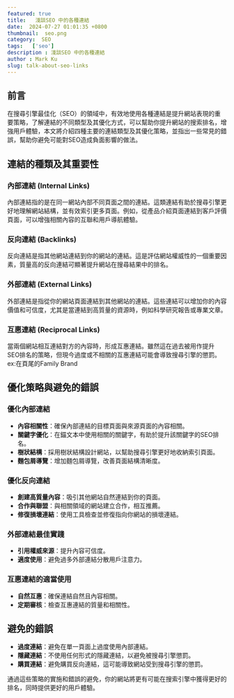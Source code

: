 ```yaml
---
featured: true
title:   淺談SEO 中的各種連結
date:  2024-07-27 01:01:35 +0800
thumbnail:  seo.png
category:  SEO  
tags:   ['seo']
description : 淺談SEO 中的各種連結
author : Mark Ku
slug: talk-about-seo-links
---
```

## 前言
在搜尋引擎最佳化（SEO）的領域中，有效地使用各種連結是提升網站表現的重要策略，了解連結的不同類型及其優化方式，可以幫助你提升網站的搜索排名，增強用戶體驗，本文將介紹四種主要的連結類型及其優化策略，並指出一些常見的錯誤，幫助你避免可能對SEO造成負面影響的做法。

## 連結的種類及其重要性
### 內部連結 (Internal Links)
內部連結指的是在同一網站內部不同頁面之間的連結。這類連結有助於搜尋引擎更好地理解網站結構，並有效索引更多頁面。例如，從產品介紹頁面連結到客戶評價頁面，可以增強相關內容的互聯和用戶導航體驗。

### 反向連結 (Backlinks)
反向連結是指其他網站連結到你的網站的連結。這是評估網站權威性的一個重要因素，質量高的反向連結可顯著提升網站在搜尋結果中的排名。

### 外部連結 (External Links)
外部連結是指從你的網站頁面連結到其他網站的連結。這些連結可以增加你的內容價值和可信度，尤其是當連結到高質量的資源時，例如科學研究報告或專業文章。

### 互惠連結 (Reciprocal Links)
當兩個網站相互連結對方的內容時，形成互惠連結。雖然這在過去被用作提升SEO排名的策略，但現今過度或不相關的互惠連結可能會導致搜尋引擎的懲罰。ex:在頁尾的Family Brand

## 優化策略與避免的錯誤

### 優化內部連結
- **內容相關性**：確保內部連結的目標頁面與來源頁面的內容相關。
- **關鍵字優化**：在錨文本中使用相關的關鍵字，有助於提升該關鍵字的SEO排名。
- **樹狀結構**：採用樹狀結構設計網站，以幫助搜尋引擎更好地收納索引頁面。
- **麵包屑導覽**：增加麵包屑導覽，改善頁面結構清晰度。

### 優化反向連結
- **創建高質量內容**：吸引其他網站自然連結到你的頁面。
- **合作與聯盟**：與相關領域的網站建立合作，相互推薦。
- **修復損壞連結**：使用工具檢查並修復指向你網站的損壞連結。

### 外部連結最佳實踐
- **引用權威來源**：提升內容可信度。
- **適度使用**：避免過多外部連結分散用戶注意力。

### 互惠連結的適當使用
- **自然互惠**：確保連結自然且內容相關。
- **定期審核**：檢查互惠連結的質量和相關性。

## 避免的錯誤
- **過度連結**：避免在單一頁面上過度使用內部連結。
- **隱藏連結**：不使用任何形式的隱藏連結，以避免被搜尋引擎懲罰。
- **購買連結**：避免購買反向連結，這可能導致網站受到搜尋引擎的懲罰。

通過這些策略的實施和錯誤的避免，你的網站將更有可能在搜索引擎中獲得更好的排名，同時提供更好的用戶體驗。
